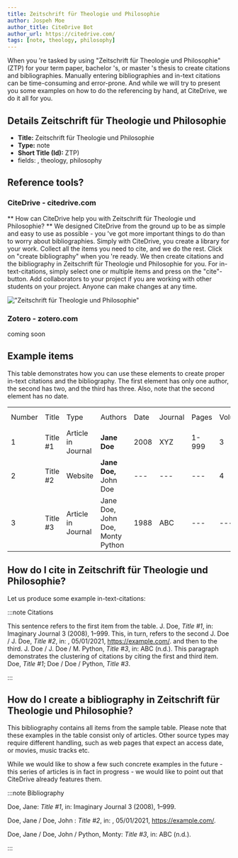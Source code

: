 ```yaml
---
title: Zeitschrift für Theologie und Philosophie
author: Jospeh Moe
author_title: CiteDrive Bot
author_url: https://citedrive.com/
tags: [note, theology, philosophy]
---
```


When you 're tasked by using "Zeitschrift für Theologie und Philosophie" (ZTP) for your term paper, bachelor 's, or master 's thesis to create citations and bibliographies.
Manually entering bibliographies and in-text citations can be time-consuming and error-prone. And while we will try to present you some examples on how to do the referencing by hand, at CiteDrive, we do it all for you.

## Details  Zeitschrift für Theologie und Philosophie
* **Title:** Zeitschrift für Theologie und Philosophie
* **Type:** note
* **Short Title (Id):** ZTP)
* fields: , theology, philosophy

## Reference tools?
### CiteDrive - citedrive.com
** How can CiteDrive help you with Zeitschrift für Theologie und Philosophie? **
We designed CiteDrive from the ground up to be as simple and easy to use as possible - you 've got more important things to do than to worry about bibliographies. Simply with CiteDrive, you create a library for your work. Collect all the items you need to cite, and we do the rest. Click on "create bibliography" when you 're ready. We then create citations and the bibliography in Zeitschrift für Theologie und Philosophie for you. For in-text-citations, simply select one or multiple items and press on the "cite"-button. Add collaborators to your project if you are working with other students on your project. Anyone can make changes at any time.


!["Zeitschrift für Theologie und Philosophie"](images/zeitschrift-fur-theologie-und-philosophie.svg "Choose Zeitschrift für Theologie und Philosophie in the CiteDrive App")

### Zotero - zotero.com

coming soon

## Example items

This table demonstrates how you can use these elements to create proper in-text citations and the bibliography. The first element has only one author, the second has two, and the third has three. Also, note that the second element has no date.


<table>
  <tr>
   <td>Number
   </td>
   <td>Title
   </td>
   <td>Type
   </td>
   <td>Authors
   </td>
   <td>Date
   </td>
   <td>Journal
   </td>
   <td>Pages
   </td>
   <td>Volume
   </td>
   <td>Issue
   </td>
   <td>Access Date
   </td>
  </tr>
  <tr>
   <td>1
   </td>
   <td>Title #1
   </td>
   <td>Article in Journal
   </td>
   <td><strong>Jane Doe</strong>
   </td>
   <td>2008
   </td>
   <td>XYZ
   </td>
   <td>1-999
   </td>
   <td>3
   </td>
   <td>2
   </td>
   <td>--
   </td>
  </tr>
  <tr>
   <td>
2
   </td>
   <td>Title #2
   </td>
   <td>Website
   </td>
   <td><strong>Jane Doe, </strong>John Doe
   </td>
   <td>---
   </td>
   <td>---
   </td>
   <td>---
   </td>
   <td>4
   </td>
   <td>---
   </td>
   <td>2020-05-01
   </td>
  </tr>
  <tr>
   <td>3
   </td>
   <td>Title #3
   </td>
   <td>Article in Journal
   </td>
   <td>Jane Doe, John Doe, Monty Python
   </td>
   <td>1988
   </td>
   <td>ABC
   </td>
   <td>---
   </td>
   <td>---
   </td>
   <td>16
   </td>
   <td>---
   </td>
  </tr>
</table>



## How do I cite in  Zeitschrift für Theologie und Philosophie?

Let us produce some example in-text-citations:

:::note Citations


This sentence refers to the first item from the table. J. Doe, <i>Title #1</i>, in: Imaginary Journal 3 (2008), 1–999. This, in turn, refers to the second J. Doe / J. Doe, <i>Title #2</i>, in: , 05/01/2021, https://example.com/.
and then to the third.  J. Doe / J. Doe / M. Python, <i>Title #3</i>, in: ABC (n.d.).
This paragraph demonstrates the clustering of citations by citing the first and third item. Doe, <i>Title #1</i>; Doe / Doe / Python, <i>Title #3</i>.

:::

## How do I create a bibliography in Zeitschrift für Theologie und Philosophie?

This bibliography contains all items from the sample table. Please note that these examples in the table consist only of articles. Other source types may require different handling, such as web pages that expect an access date, or movies, music tracks etc.

While we would like to show a few such concrete examples in the future - this series of articles is in fact in progress - we would like to point out that CiteDrive already features them.

:::note Bibliography

Doe, Jane: <i>Title #1</i>, in: Imaginary Journal 3 (2008), 1–999.

Doe, Jane / Doe, John : <i>Title #2</i>, in: , 05/01/2021, https://example.com/.

Doe, Jane / Doe, John / Python, Monty: <i>Title #3</i>, in: ABC (n.d.).



:::


        